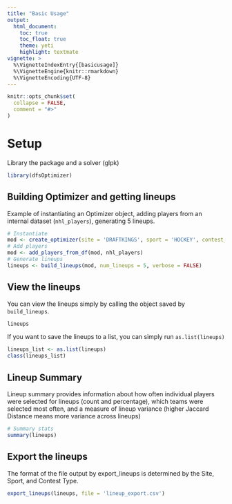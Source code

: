 ```yaml
---
title: "Basic Usage"
output: 
  html_document: 
    toc: true
    toc_float: true
    theme: yeti
    highlight: textmate
vignette: >
  %\VignetteIndexEntry{[basicusage]}
  %\VignetteEngine{knitr::rmarkdown}
  %\VignetteEncoding{UTF-8}
---
```


```r
knitr::opts_chunk$set(
  collapse = FALSE,
  comment = "#>"
)
```
# Setup
Library the package and a solver (glpk)
```r
library(dfsOptimizer)
```


## Building Optimizer and getting lineups
Example of instantiating an Optimizer object, adding players from an internal dataset (`nhl_players`),
generating 5 lineups.

```r
# Instantiate
mod <- create_optimizer(site = 'DRAFTKINGS', sport = 'HOCKEY', contest_type = 'CLASSIC')
# Add players
mod <- add_players_from_df(mod, nhl_players)
# Generate lineups
lineups <- build_lineups(mod, num_lineups = 5, verbose = FALSE)
```

## View the lineups
You can view the lineups simply by calling the object saved by `build_lineups`.

```r
lineups
```

If you want to save the lineups to a list, you can simply run `as.list(lineups)`
```r
lineups_list <- as.list(lineups)
class(lineups_list)
```

## Lineup Summary
Lineup summary provides information about how often individual players were selected for lineups (count and percentage),
which teams were selected most often, and a measure of lineup variance (higher Jaccard Distance means more variance across lineups)
```r
# Summary stats
summary(lineups)

```

## Export the lineups
The format of the file output by export_lineups is determined by the Site, Sport, and Contest Type.
```r
export_lineups(lineups, file = 'lineup_export.csv')
```

